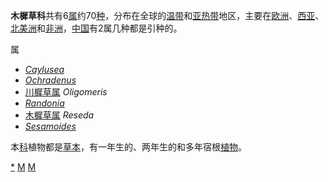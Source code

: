 {{Automatic taxobox
| taxon = Resedaceae
| image = Reseda odorata (réséda odorant).JPG
| image_caption = [[木犀草|木犀草]] ''Reseda odorata''
| authority = 
| subdivision_ranks = [[属|属]]
| subdivision = 
参见正文
}}
'''木樨草科'''共有6[[属|属]]约70[[种|种]]，分布在全球的[[温带|温带]]和[[亚热带|亚热带]]地区，主要在[[欧洲|欧洲]]、[[西亚|西亚]]、[[北美洲|北美洲]]和[[非洲|非洲]]，[[中国|中国]]有2属几种都是引种的。

;属
*''[[Caylusea|Caylusea]]''
*''[[Ochradenus|Ochradenus]]''
*[[川樨草属|川樨草属]] ''Oligomeris''
*''[[Randonia|Randonia]]''
*[[木樨草属|木樨草属]] ''Reseda''
*''[[Sesamoides|Sesamoides]]''

本[[科|科]]植物都是[[草本|草本]]，有一年生的、两年生的和多年宿根[[植物|植物]]。

{{commons category|Resedaceae}}
{{Taxonbar|from=Q156369}}

[[Category:木樨草科|*]]
[[Category:植物科名|M]]
[[Category:十字花目|M]]